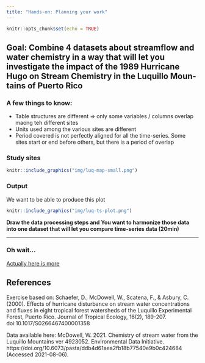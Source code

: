 ```yaml
---
title: "Hands-on: Planning your work"
---
```


```r
knitr::opts_chunk$set(echo = TRUE)
```


## Goal: Combine 4 datasets about streamflow and water chemistry in a way that will let you investigate the impact of the 1989 Hurricane Hugo on Stream Chemistry in the Luquillo Moun- tains of Puerto Rico


### A few things to know:

- Table structures are different => only some variables / columns overlap maong teh different sites
- Units used among the various sites are different
- Period covered is not perfectly aligned for all the time-series. Some sites start or end before others, but there is a period of overlap




### Study sites

```r
knitr::include_graphics("img/luq-map-small.png")
```

### Output

We want to be able to produce this plot
```r
knitr::include_graphics("img/luq-ts-plot.png")
```

**Draw the data processing steps and You want to harmonize those data into one dataset that will let you compare time-series data (20min)**

---

### Oh wait...

[Actually here is more](hands-on_drawings_p2.Rmd)


## References

Exercise based on: Schaefer, D., McDowell, W., Scatena, F., & Asbury, C. (2000). Effects of hurricane disturbance on stream water concentrations and fluxes in eight tropical forest watersheds of the Luquillo Experimental Forest, Puerto Rico. Journal of Tropical Ecology, 16(2), 189-207. doi:10.1017/S0266467400001358

Data available here: McDowell, W. 2021. Chemistry of stream water from the Luquillo Mountains ver 4923052. Environmental Data Initiative. https://doi.org/10.6073/pasta/ddb4d61aea2fb18b77540e9b0c424684 (Accessed 2021-08-06).
